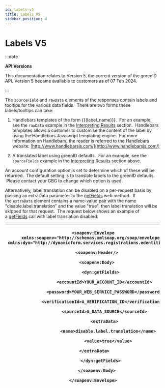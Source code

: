 ```yaml
---
id: labels-v5
title: Labels V5
sidebar_position: 4
---
```


# Labels V5

:::note

**API Versions**

This documentation relates to Version 5, the current version of the greenID API. Version 5 became available to customers as of 07 Feb 2024.

:::

The `sourceField` and `rawData` elements of the responses contain labels and tooltips for the various data fields.  There are two forms these labels/tooltips can take: 

1. Handlebars templates of the form \{\{\{label\_name}}}.  For an example, see the `rawData` example in the [Interpreting Results](https://vixverify.atlassian.net/wiki/spaces/GREEN/pages/2310111315/Interpreting+Results+V5) section.  Handlebars templates allows a customer to customise the content of the label by using the Handlebars Javascript templating engine.  For more information on Handlebars, the reader is referred to the Handlebars website: [http://www.handlebarsjs.com/](http://www.handlebarsjs.com/)

2. A translated label using greenID defaults.  For an example, see the `sourceFields` example in the [Interpreting Results](https://vixverify.atlassian.net/wiki/spaces/GREEN/pages/2310111315/Interpreting+Results+V5) section above.

An account configuration option is set to determine which of these will be returned.  The default setting is to translate labels to the greenID defaults.  Please contact your GBG to change which option is used.

Alternatively, label translation can be disabled on a per-request basis by passing an extraData parameter to the [getFields](https://vixverify.atlassian.net/wiki/spaces/GREEN/pages/2310111283/Web+Method+Details+V5#WebMethodDetailsV5-getFields) web method.  If the `extraData` element contains a name-value pair with the name "disable.label.translation" and the value "true", then label translation will be skipped for that request.  The request below shows an example of a [getFields](https://vixverify.atlassian.net/wiki/spaces/GREEN/pages/2310111283/Web+Method+Details+V5#WebMethodDetailsV5-etFields) call with label translation disabled:

| <p>`<soapenv:Envelope` `xmlns:soapenv="http://schemas.xmlsoap.org/soap/envelope/"` `xmlns:dyn="http://dynamicform.services.registrations.edentiti.com/">`</p><p>`   <soapenv:Header/>`</p><p>`   <soapenv:Body>`</p><p>`      <dyn:getFields>`</p><p>`         <accountId>YOUR_ACCOUNT_ID</accountId>`</p><p>`         <password>YOUR_WEB_SERVICE_PASSWORD</password>`</p><p>`         <verificationId>A_VERIFICATION_ID</verificationId>`</p><p>`         <sourceId>A_DATA_SOURCE</sourceId>`</p><p>`         <extraData>`</p><p>`            <name>disable.label.translation</name>`</p><p>`            <value>true</value>`</p><p>`         </extraData>        `</p><p>`      </dyn:getFields>`</p><p>`   </soapenv:Body>`</p><p>`</soapenv:Envelope>`</p> |
| -------------------------------------------------------------------------------------------------------------------------------------------------------------------------------------------------------------------------------------------------------------------------------------------------------------------------------------------------------------------------------------------------------------------------------------------------------------------------------------------------------------------------------------------------------------------------------------------------------------------------------------------------------------------------------------------------------------------------------------------------------------- |
